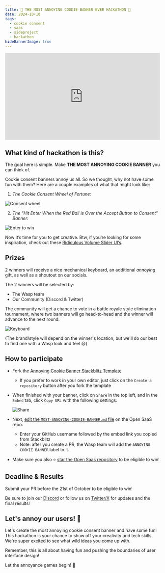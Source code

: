 ```yaml
---
title: 🍪 THE MOST ANNOYING COOKIE BANNER EVER HACKATHON 🤬
date: 2024-10-10
tags:
  - cookie consent
  - saas
  - sideproject
  - hackathon
hideBannerImage: true
---
```


<div style="position: relative; padding-bottom: 56.25%; height: 0; overflow: hidden;">
  <iframe 
    style="position: absolute; top: 0; left: 0; width: 100%; height: 100%;"
    src="https://www.youtube.com/embed/tLEEk8Q5jo4?si=U-nROtawDHrjJ4k0" 
    title="YouTube video player" 
    frameborder="0" 
    allow="accelerometer; autoplay; clipboard-write; encrypted-media; gyroscope; picture-in-picture; web-share" 
    referrerpolicy="strict-origin-when-cross-origin" 
    allowfullscreen>
  </iframe>
</div>

## What kind of hackathon is this?

The goal here is simple. Make **THE MOST ANNOYING COOKIE BANNER** you can think of.

Cookie consent banners annoy us all. So we thought, why not have some fun with them? Here are a couple examples of what that might look like:

1. *The Cookie Consent Wheel of Fortune:*

<Image src={wheel} alt='Consent wheel' loading='lazy' />

2. *The “Hit Enter When the Red Ball is Over the Accept Button to Consent” Banner:* 
    
<Image src={enter} alt='Enter to win' loading='lazy' />
    

Now it’s time for you to get creative. Btw, if you’re looking for some inspiration, check out these [Ridiculous Volume Slider UI’s](https://uxdesign.cc/the-worst-volume-control-ui-in-the-world-60713dc86950).

## Prizes

2 winners will receive a nice mechanical keyboard, an additional *annoying* gift, as well as a shoutout on our socials.

The 2 winners will be selected by:

- The Wasp team
- Our Community (Discord & Twitter)

The community will get a chance to vote in a battle royale style elimination tournament, where two banners will go head-to-head and the winner will advance to the next round.

<Image src={keyboard} alt='Keyboard' loading='lazy' />

(The brand/style will depend on the winner's location, but we'll do our best to find one with a Wasp look and feel 😃)

## How to participate

- Fork the [Annoying Cookie Banner Stackblitz Template](https://stackblitz.com/edit/vitejs-vite-uiyjag?file=src%2Flanding-page%2Fcomponents%2FCookieConsentBanner.tsx)
    - If you prefer to work in your own editor, just click on the `Create a repository` button after you fork the template
- When finished with your banner, click on `Share` in the top left, and in the `Embed` tab, click `Copy URL` with the following settings:
    
  <Image src={share} alt='Share' loading='lazy' />
    
- Next, [edit the `MOST-ANNOYING-COOKIE-BANNER.md` file](https://github.com/wasp-lang/open-saas/edit/main/MOST-ANNOYING-COOKIE-BANNER.md) on the Open SaaS repo.
    - Enter your GitHub username followed by the embed link you copied from Stackblitz 
    - Note: after you create a PR, the Wasp team will add the `ANNOYING COOKIE BANNER` label to it. 
    
- Make sure you also ⭐️ [star the Open Saas repository](https://github.com/wasp-lang/open-saas) to be eligible to win!

## Deadline & Results

Submit your PR before the 21st of October to be eligible to win!

Be sure to join our [Discord](https://discord.gg/rzdnErX) or follow us on [Twitter/X](https://twitter.com/wasplang) for updates and the final results!

## Let's annoy our users! 🚀

Let's create the most annoying cookie consent banner and have some fun! This hackathon is your chance to show off your creativity and tech skills. We're super excited to see what wild ideas you come up with. 

Remember, this is all about having fun and pushing the boundaries of user interface design!

Let the annoyance games begin! 🎉